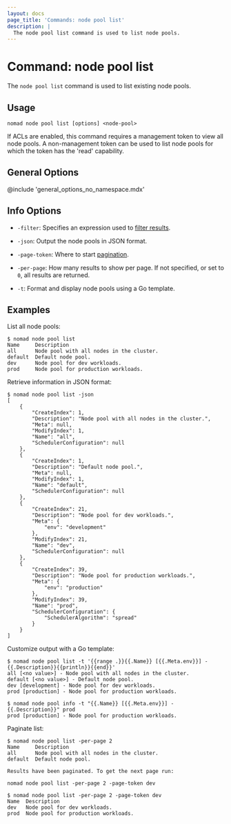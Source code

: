 ```yaml
---
layout: docs
page_title: 'Commands: node pool list'
description: |
  The node pool list command is used to list node pools.
---
```


# Command: node pool list

The `node pool list` command is used to list existing node pools.

## Usage

```plaintext
nomad node pool list [options] <node-pool>
```

If ACLs are enabled, this command requires a management token to view all node
pools. A non-management token can be used to list node pools for which the
token has the 'read' capability.

## General Options

@include 'general_options_no_namespace.mdx'

## Info Options

- `-filter`: Specifies an expression used to [filter results][api_filtering].

- `-json`: Output the node pools in JSON format.

- `-page-token`: Where to start [pagination][api_pagination].

- `-per-page`: How many results to show per page. If not specified, or set to
  `0`, all results are returned.

- `-t`: Format and display node pools using a Go template.

## Examples

List all node pools:

```shell-session
$ nomad node pool list
Name     Description
all      Node pool with all nodes in the cluster.
default  Default node pool.
dev      Node pool for dev workloads.
prod     Node pool for production workloads.
```

Retrieve information in JSON format:

```shell-session
$ nomad node pool list -json
[
    {
        "CreateIndex": 1,
        "Description": "Node pool with all nodes in the cluster.",
        "Meta": null,
        "ModifyIndex": 1,
        "Name": "all",
        "SchedulerConfiguration": null
    },
    {
        "CreateIndex": 1,
        "Description": "Default node pool.",
        "Meta": null,
        "ModifyIndex": 1,
        "Name": "default",
        "SchedulerConfiguration": null
    },
    {
        "CreateIndex": 21,
        "Description": "Node pool for dev workloads.",
        "Meta": {
            "env": "development"
        },
        "ModifyIndex": 21,
        "Name": "dev",
        "SchedulerConfiguration": null
    },
    {
        "CreateIndex": 39,
        "Description": "Node pool for production workloads.",
        "Meta": {
            "env": "production"
        },
        "ModifyIndex": 39,
        "Name": "prod",
        "SchedulerConfiguration": {
            "SchedulerAlgorithm": "spread"
        }
    }
]
```

Customize output with a Go template:

```shell-session
$ nomad node pool list -t '{{range .}}{{.Name}} [{{.Meta.env}}] - {{.Description}}{{println}}{{end}}'
all [<no value>] - Node pool with all nodes in the cluster.
default [<no value>] - Default node pool.
dev [development] - Node pool for dev workloads.
prod [production] - Node pool for production workloads.

$ nomad node pool info -t "{{.Name}} [{{.Meta.env}}] - {{.Description}}" prod
prod [production] - Node pool for production workloads.
```

Paginate list:

```shell-session
$ nomad node pool list -per-page 2
Name     Description
all      Node pool with all nodes in the cluster.
default  Default node pool.

Results have been paginated. To get the next page run:

nomad node pool list -per-page 2 -page-token dev

$ nomad node pool list -per-page 2 -page-token dev
Name  Description
dev   Node pool for dev workloads.
prod  Node pool for production workloads.
```

[api_filtering]: /nomad/api-docs#filtering
[api_pagination]: /nomad/api-docs#pagination
